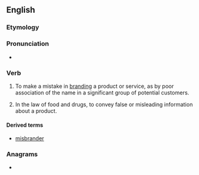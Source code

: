 ==English==

===Etymology===
{{prefix|en|mis|brand}}

===Pronunciation===
* {{rhymes|en|ænd|s=2}}

===Verb===
{{en-verb}}

# {{lb|en|business|marketing}} To make a mistake in [[branding]] a product or service, as by poor association of the name in a significant group of potential customers.
# {{lb|en|legal}} In the law of food and drugs, to convey false or misleading information about a product.

====Derived terms====
* [[misbrander]]

===Anagrams===
* {{anagrams|en|a=abdimnrs|man-birds}}